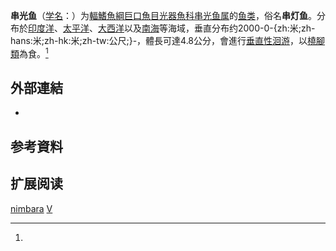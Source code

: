 {{Speciesbox
| name = 串光鱼
| status = NE
| status_system = IUCN3.1
| image = Vinciguerria nimbaria (Oceanic lightfish).gif
| genus = Vinciguerria
| species = nimbara
| authority = Jordan et Williams, 1895<ref name='id5458'>{{cite web| url =http://www.bioinfo.cn/db05/BjdwSpecies.php?action=view&id=5458| title =串光鱼| work =中国动物物种编目数据库| publisher =中国科学院微生物研究所| author =中国科学院动物研究所| accessdate =2009-04-11| deadurl =yes| archiveurl =https://web.archive.org/web/20160305034031/http://www.bioinfo.cn/db05/BjdwSpecies.php?action=view&id=5458| archivedate =2016-03-05}}</ref>
| synonyms = *''Vinciguerria nimbara, Jordan & Williams, 1895''
*''Vinciguerria nimbria, Jordan & Williams, 1895''
*''Vinciguerria sanzoi, Jordan & Williams, 1895''
*''Zalarges nimbarius, Jordan & Williams, 1895''
}}

'''串光鱼'''（[[学名|学名]]：{{lang|la|''Vinciguerria nimbara''}}）为[[輻鰭魚綱|輻鰭魚綱]][[巨口魚目|巨口魚目]][[光器魚科|光器魚科]][[串光鱼属|串光鱼属]]的[[鱼类|鱼类]]，俗名'''串灯鱼'''。分布於[[印度洋|印度洋]]、[[太平洋|太平洋]]、[[大西洋|大西洋]]以及[[南海|南海]]等海域，垂直分布约2000-0-{zh:米;zh-hans:米;zh-hk:米;zh-tw:公尺;}-，體長可達4.8公分，會進行[[晝夜垂直遷移|垂直性洄游]]，以[[橈腳類|橈腳類]]為食。<ref name='id5458'/>

==外部連結==
*{{FishBase_species|genus=Vinciguerria|species=nimbara|year=2011|month=12}}

== 参考資料 ==
{{reflist}}

== 扩展阅读 ==
{{wikispecies-inline|Vinciguerria nimbara|串光鱼}}
{{Taxonbar|from=Q144184}}

[[Category:串光鱼属|nimbara]]
[[Category:1895年描述的鱼类|V]]